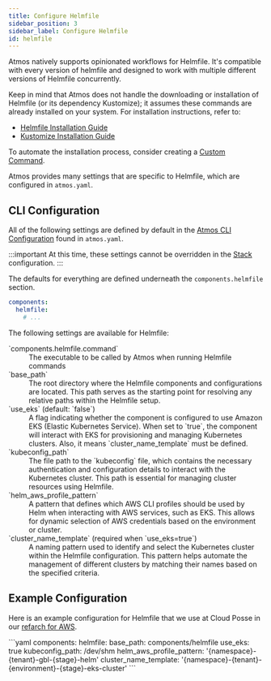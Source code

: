 ```yaml
---
title: Configure Helmfile
sidebar_position: 3
sidebar_label: Configure Helmfile
id: helmfile
---
```


<Intro>
Atmos natively supports opinionated workflows for Helmfile. It's compatible with every version of helmfile and designed to work with multiple different versions of Helmfile concurrently.
</Intro>

Keep in mind that Atmos does not handle the downloading or installation of Helmfile (or its dependency Kustomize); it assumes these commands are already installed on your system. For installation instructions, refer to:
- [Helmfile Installation Guide](https://helmfile.readthedocs.io/en/latest/#installation)
- [Kustomize Installation Guide](https://kubectl.docs.kubernetes.io/installation/kustomize/)

To automate the installation process, consider creating a [Custom Command](/core-concepts/custom-commands).

Atmos provides many settings that are specific to Helmfile, which are configured in `atmos.yaml`.

## CLI Configuration

All of the following settings are defined by default in the [Atmos CLI Configuration](/cli/configuration) found in `atmos.yaml`.

:::important
At this time, these settings cannot be overridden in the [Stack](/core-concepts/stacks/#schema) configuration.
:::

The defaults for everything are defined underneath the `components.helmfile` section.

```yaml
components:
  helmfile:
    # ...
```

The following settings are available for Helmfile:
<dl>
  <dt>`components.helmfile.command`</dt>
  <dd>The executable to be called by Atmos when running Helmfile commands</dd>

  <dt>`base_path`</dt>
  <dd>The root directory where the Helmfile components and configurations are located. This path serves as the starting point for resolving any relative paths within the Helmfile setup.</dd>

  <dt>`use_eks` (default: `false`)</dt>
  <dd>A flag indicating whether the component is configured to use Amazon EKS (Elastic Kubernetes Service). When set to `true`, the component will interact with EKS for provisioning and managing Kubernetes clusters. Also, it means `cluster_name_template` must be defined.</dd>

  <dt>`kubeconfig_path`</dt>
  <dd>The file path to the `kubeconfig` file, which contains the necessary authentication and configuration details to interact with the Kubernetes cluster. This path is essential for managing cluster resources using Helmfile.</dd>

  <dt>`helm_aws_profile_pattern`</dt>
  <dd>A pattern that defines which AWS CLI profiles should be used by Helm when interacting with AWS services, such as EKS. This allows for dynamic selection of AWS credentials based on the environment or cluster.</dd>

  <dt>`cluster_name_template` (required when `use_eks=true`)</dt>
  <dd>A naming pattern used to identify and select the Kubernetes cluster within the Helmfile configuration. This pattern helps automate the management of different clusters by matching their names based on the specified criteria.</dd>

</dl>

## Example Configuration

Here is an example configuration for Helmfile that we use at Cloud Posse in our [refarch for AWS](https://docs.cloudposse.com/).

<File title="atmos.yaml">
```yaml
components:
  helmfile:
    base_path: components/helmfile
    use_eks: true
    kubeconfig_path: /dev/shm
    helm_aws_profile_pattern: '{namespace}-{tenant}-gbl-{stage}-helm'
    cluster_name_template: '{namespace}-{tenant}-{environment}-{stage}-eks-cluster'
```
</File>

